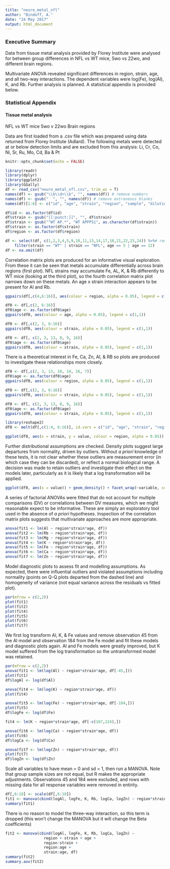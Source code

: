 ```yaml
---
title: "neuro_metal_nfl"
author: "Bindoff, A."
date: "24 May 2017"
output: html_document
---
```


### Executive Summary

Data from tissue metal analysis provided by Florey Institute were analysed for between group differences in NFL vs WT mice, 5wo vs 22wo, and different brain regions.

Multivariate ANOVA revealed significant differences in region, strain, age, and all two-way interactions. The dependent variables were log(Fe), log(Al), K, and Rb. Further analysis is planned. A statistical appendix is provided below.

### Statistical Appendix

#### Tissue metal analysis

NFL vs WT mice
5wo v 22wo
Brain regions

Data are first loaded from a .csv file which was prepared using data returned from Florey Institute (Adlard). The following metals were detected at or below detection limits and are excluded from this analysis: Li, Cr,  Co, Ni, Sr, Ru,  Mo, Cd, Ba & Pt


```r
knitr::opts_chunk$set(echo = FALSE)
```

```r
library(readr)
library(dplyr)
library(ggplot2)
library(GGally)
df <- read_csv("neuro_metal_nfl.csv", trim_ws = T)
names(df) <- gsub("\\b\\d+\\b", "", names(df)) # remove numbers
names(df) <- gsub("  ", "", names(df)) # remove extraneous blanks
names(df)[1:6] <- c("id", "age", "strain", "region", "sample", "dilution")

df$id <- as.factor(df$id)
df$strain <- gsub("[[:punct:]]", "", df$strain)
df$strain <- gsub("^WT AP.*", "WT APPPS1", as.character(df$strain))
df$strain <- as.factor(df$strain)
df$region <- as.factor(df$region)

df <- select(df, c(1,2,3,4,5,9,10,11,13,14,17,18,21,22,23,24)) %>%# remove metals at or below detection limit
    filter(strain == "WT" | strain == "NFL", age == 5 | age == 22)
df <- na.omit(df)

```

  
Correlation matrix plots are produced for an informative visual exploration. From these it can be seen that metals accumulate differentially across brain regions (first plot). NFL strains may accumulate Fe, AL, K, & Rb differently to WT mice (looking at the third plot), so the fourth correlation matrix plot narrows down on these metals. An age x strain interaction appears to be present for Al and Rb.  


```r

ggpairs(df[,c(4,6:16)], aes(colour = region, alpha = 0.05), legend = c(1,1))

df0 <- df[,c(2, 6:16)]
df0$age <- as.factor(df0$age)
ggpairs(df0, aes(colour = age, alpha = 0.05), legend = c(1,1))

df0 <- df[,c(2, 3, 6:16)]
ggpairs(df0, aes(colour = strain, alpha = 0.05), legend = c(1,1))

df0 <- df[, c(2, 3, 13, 8, 9, 16)]
df0$age <- as.factor(df0$age)
ggpairs(df0, aes(colour = strain, alpha = 0.05), legend = c(1,1))


```
  
  
There is a theoretical interest in Fe, Ca, Zn, Al, & RB so plots are produced to investigate these relationships more closely.

```r

df0 <- df[,c(2, 3, 13, 10, 14, 16, 7)]
df0$age <- as.factor(df0$age)
ggpairs(df0, aes(colour = region, alpha = 0.05), legend = c(1,1))

df0 <- df[,c(2, 3, 6:16)]
ggpairs(df0, aes(colour = strain, alpha = 0.05), legend = c(1,1))

df0 <- df[, c(2, 3, 13, 8, 9, 16)]
df0$age <- as.factor(df0$age)
ggpairs(df0, aes(colour = strain, alpha = 0.05), legend = c(1,1))

library(reshape2)
df0 <- melt(df[,c(1:4, 6:16)], id.vars = c("id", "age", "strain", "region"))

ggplot(df0, aes(x = strain, y = value, colour = region, alpha = 0.05)) + geom_point() + facet_wrap(~variable, scales = "free", ncol = 3)

```


Further distributional assumptions are checked.  Density plots suggest large departures from normality, driven by outliers. Without *a priori* knowledge of these tests, it is not clear whether these outliers are measurement error (in which case they can be discarded), or reflect a normal biological range. A decision was made to retain outliers and investigate their effect on the models later, particularly as it is likely that a log transformation will be applied.

```r


ggplot(df0, aes(x = value)) + geom_density() + facet_wrap(~variable, scales = "free", ncol = 3)

```

A series of factorial ANOVAs were fitted that do not account for multiple comparisons (DV) or correlations between DV measures, which we might reasonable expect to be informative. These are simply an exploratory tool used in the absence of *a priori* hypotheses. Inspection of the correlation matrix plots suggests that multivariate approaches are more appropriate.

```r
anova(fit1 <- lm(Al ~ region*strain*age, df))
anova(fit2 <- lm(Rb ~ region*strain*age, df))
anova(fit3 <- lm(Mg ~ region*strain*age, df))
anova(fit4 <- lm(K ~ region*strain*age, df))
anova(fit5 <- lm(Fe ~ region*strain*age, df))
anova(fit6 <- lm(Ca ~ region*strain*age, df))
anova(fit7 <- lm(Zn ~ region*strain*age, df))


```


Model diagnostic plots to assess fit and modelling assumptions. As expected, there were influential outliers and violated assumptions including normality (points on Q-Q plots departed from the dashed line) and homogeneity of variance (not equal variance across the residuals vs fitted plot).

```r
par(mfrow = c(2,2))
plot(fit1)
plot(fit2)
plot(fit4)
plot(fit5)
plot(fit6)
plot(fit7)

```


We first log transform Al, K, & Fe values and remove observation 45 from the Al model and observation 184 from the Fe model and fit these models and diagnostic plots again. Al and Fe models were greatly improved, but K model suffered from the log transformation so the untransformed model was retained.

```r
par(mfrow = c(2,2))
anova(fit1 <- lm(log(Al) ~ region*strain*age, df[-45,]))
plot(fit1)
df$logAl <- log(df$Al)

anova(fit4 <- lm(log(K) ~ region*strain*age, df))
plot(fit4)

anova(fit5 <- lm(log(Fe) ~ region*strain*age, df[-184,]))
plot(fit5)
df$logFe <- log(df$Fe)

fit4 <- lm(K ~ region*strain*age, df[-c(167,124),])

anova(fit6 <- lm(log(Ca) ~ region*strain*age, df))
plot(fit6)
df$logCa <- log(df$Ca)

anova(fit7 <- lm(log(Zn) ~ region*strain*age, df))
plot(fit7)
df$logZn <- log(df$Zn)

```

Scale all variables to have mean = 0 and sd = 1, then run a MANOVA. Note that group sample sizes are not equal, but R makes the appropriate adjustments. Observations 45 and 184 were excluded, and rows with missing data for all response variables were removed in entirity.

```r
df[,6:18] <- scale(df[,6:18])
fit1 <- manova(cbind(logAl, logFe, K, Rb, logCa, logZn) ~ region*strain*age, df)
summary(fit1)

```
  
There is no reason to model the three-way interaction, so this term is dropped (this won't change the MANOVA but it will change the Beta coefficients)

```r
fit2 <- manova(cbind(logAl, logFe, K, Rb, logCa, logZn) ~ 
                 region + strain + age +
                 region:strain +
                 region:age +
                 strain:age, df)
summary(fit2)
summary.aov(fit2)

```

